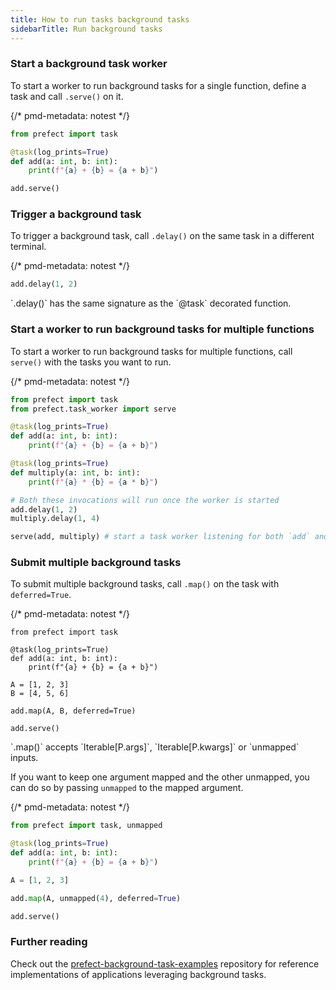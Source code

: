 ```yaml
---
title: How to run tasks background tasks
sidebarTitle: Run background tasks
---
```


### Start a background task worker

To start a worker to run background tasks for a single function, define a task and call `.serve()` on it.

{/* pmd-metadata: notest */}
```python
from prefect import task

@task(log_prints=True)
def add(a: int, b: int):
    print(f"{a} + {b} = {a + b}")

add.serve()
```

### Trigger a background task

To trigger a background task, call `.delay()` on the same task in a different terminal.

{/* pmd-metadata: notest */}
```python
add.delay(1, 2)
```

<Tip>
`.delay()` has the same signature as the `@task` decorated function.
</Tip>

### Start a worker to run background tasks for multiple functions

To start a worker to run background tasks for multiple functions, call `serve()` with the tasks you want to run.

{/* pmd-metadata: notest */}
```python
from prefect import task
from prefect.task_worker import serve

@task(log_prints=True)
def add(a: int, b: int):
    print(f"{a} + {b} = {a + b}")

@task(log_prints=True)
def multiply(a: int, b: int):
    print(f"{a} * {b} = {a * b}")

# Both these invocations will run once the worker is started
add.delay(1, 2)
multiply.delay(1, 4)

serve(add, multiply) # start a task worker listening for both `add` and `multiply`
```

### Submit multiple background tasks

To submit multiple background tasks, call `.map()` on the task with `deferred=True`.

{/* pmd-metadata: notest */}
```pythonfrom prefect import task
from prefect import task

@task(log_prints=True)
def add(a: int, b: int):
    print(f"{a} + {b} = {a + b}")

A = [1, 2, 3]
B = [4, 5, 6]

add.map(A, B, deferred=True)

add.serve()
```

<Tip>
`.map()` accepts `Iterable[P.args]`, `Iterable[P.kwargs]` or `unmapped` inputs.
</Tip>

If you want to keep one argument mapped and the other unmapped, you can do so by passing `unmapped` to the mapped argument.

{/* pmd-metadata: notest */}
```python
from prefect import task, unmapped

@task(log_prints=True)
def add(a: int, b: int):
    print(f"{a} + {b} = {a + b}")

A = [1, 2, 3]

add.map(A, unmapped(4), deferred=True)

add.serve()
```

### Further reading

Check out the [prefect-background-task-examples](https://github.com/PrefectHQ/prefect-background-task-examples) repository for reference implementations of applications leveraging background tasks.